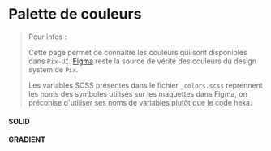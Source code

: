 <!-- Colors.stories.mdx -->


<Meta title="Utiliser Pix UI/Design Tokens/Palette de couleurs" />

# Palette de couleurs

 > Pour infos :
 >
 > Cette page permet de connaitre les couleurs qui sont disponibles dans `Pix-UI`. [Figma](https://www.figma.com/file/8RJ3aCSfdeQ8AZZVBBYKS8/Design-System-Pix?node-id=16%3A2) reste la source de vérité des couleurs du design system de `Pix`.
 >
 > Les variables SCSS présentes dans le fichier `_colors.scss` reprennent les noms des symboles utilisés sur les maquettes dans Figma,
 > on préconise d'utiliser ses noms de variables plutôt que le code hexa.

#### SOLID

<ColorPalette>
  <ColorItem
    title="Pix Primary"
    subtitle="$pix-primary-"
    colors={{ 5: '#f2f9ff',
              10: '#dcf1ff',
              20: '#c4e6ff',
              30: '#88beff',
              40: '#5b94ff',
              Primary: '#3d68ff',
              60: '#2044dc',
              70: '#0d25b3',
              80: '#000e87'}}
  />
  <ColorItem
    title="Pix Secondary"
    subtitle="$pix-secondary-"
    colors={{ 5: '#fff9e6',
             10: '#fff1c5',
             20: '#ffe381',
             Secondary: '#ffd235',
             40: '#ffbe00',
             50: '#eaa600',
             60: '#ce8900',
             70: '#a95800',
             80: '#874d00'}}
  />
  <ColorItem
    title="Pix Secondary Certif"
    subtitle="$pix-secondary-certif-"
    colors={{ 5: '#ccf6f5',
             10: '#9aedeb',
             20: '#67e4e0',
             30: '#34dbd6',
             SecondaryCertif: '#20b4af',
             50: '#17817e',
             60:' #126765',
             70: '#0e4d4c',
             80: '#093432'}}
  />
  <ColorItem
    title="Pix Secondary Orga"
    subtitle="$pix-secondary-orga-"
    colors={{ 5: '#d5f9ff',
             10: '#aaf4ff',
             20: '#80eeff',
             30: '#55e8ff',
             SecondaryOrga: '#00ddff',
             50: '#00c1df',
             60: '#00a6bf',
             70: '#008a9f',
             80: '#006e80'}}
  />
  <ColorItem
    title="Pix Tertiary"
    subtitle="$pix-tertiary-"
    colors={{ 5: '#ebe1ff',
             10: '#d8c2ff',
             20: '#c4a4ff',
             30: '#b186ff',
             Tertiary: '#9d67ff',
             50: '#8a49ff',
             60: '#6712ff',
             70: '#4e00db',
             80: '#3b00a4'}}
  />
  <ColorItem
    title="Pix Success"
    subtitle="$pix-success-"
    colors={{5: '#ecfdf5',
            10: '#d1fae5',
            20: '#a7f3d0',
            30: '#6ee7b7',
            40: '#34d399',
            50: '#27b481',
            60: '#14865d',
            70: '#176c4d',
            80: '#104834'}}
  />
  <ColorItem
    title="Pix Warning"
    subtitle="$pix-warning-"
    colors={{5: '#fff9e6',
            10: '#fff1c5',
            20: '#ffe381',
            30: '#ffd235',
            40: '#ffbe00',
            50: '#eaa600',
            60: '#ce8900',
            70: '#a95800',
            80: '#874d00'}}
  />
  <ColorItem
    title="Pix Error"
    subtitle="$pix-error-"
    colors={{5: '#fef2f2',
            10: '#fee2e2',
            20: '#fecaca',
            30: '#fca5a5',
            40: '#f87171',
            50: '#ef4444',
            60: '#dc2626',
            70: '#b91c1c',
            80: '#991b1b'}}
  />
  <ColorItem
    title="Pix Neutral ( 0 - 40 )"
    subtitle="$pix-neutral-"
    colors={{0: '#ffffff',
             5: '#fafbfc',
            10: '#f4f5f7',
            15: '#eaecf0',
            20: '#dfe1e6',
            22: '#c1c7d0',
            25: '#a5adba',
            30: '#97a0af',
            35: '#8993a4',
            40: '#7a869a'}}
  />
  <ColorItem
    title="Pix Neutral  ( 45 - 110 )"
    subtitle="$pix-neutral-"
    colors={{45: '#6b778c',
             50: '#5e6c84',
             60: '#505f79',
             70: '#344563',
             80: '#253858',
             90: '#172b4d',
            100: '#091e42',
            110: '#07142e'}}
  />
  <ColorItem
    title="Pix Shades"
    subtitle="$pix-shades-"
    colors={{100: '#000000'}}
  />
  <ColorItem
    title="Pix Domain Information"
    subtitle="$pix-information-"
    colors={{Dark: '#f24645',
            Light: '#f1a141'}}
  />
  <ColorItem
    title="Pix Domain Content"
    subtitle="$pix-content-"
    colors={{Dark: '#1a8c89',
            Light: '#52d987'}}
  />
  <ColorItem
    title="Pix Domain Communication"
    subtitle="$pix-communication-"
    colors={{Dark: '#3d68ff',
            Light: '#12a3ff'}}
  />
  <ColorItem
    title="Pix Domain Security"
    subtitle="$pix-security-"
    colors={{Dark: '#ac008d',
            Light: '#ff3f94'}}
  />
  <ColorItem
    title="Pix Domain Environment"
    subtitle="$pix-environment-"
    colors={{Dark: '#5e2563',
            Light: '#564da6'}}
  />
</ColorPalette>

#### GRADIENT

<ColorPalette>
  <ColorItem
    title="Primary Pix App"
    subtitle="$pix-primary-app-gradient"
    colors={{ PrimaryPixApp: 'linear-gradient(91.59deg, #3d68ff 0%, #8845ff 100%)'}}
  />
  <ColorItem
    title="Secondary Pix App"
    subtitle="$pix-secondary-app-gradient"
    colors={{ SecondaryPixAppGradient: 'linear-gradient(91.59deg, #fedc41 0%, #ff9f00 100%)'}}
  />
  <ColorItem
    title="Primary Certif"
    subtitle="$pix-primary-certif-gradient"
    colors={{ PrimaryCertif: 'linear-gradient(91.59deg, #52d987 0%, #1a8c89 100%)'}}
  />
  <ColorItem
    title="Primary Orga"
    subtitle="$pix-primary-orga-gradient"
    colors={{ PrimaryOrga: 'linear-gradient(91.59deg, #00ddff 0%, #0095c0 100%)'}}
   />
   <ColorItem
     title="Secondary Orga"
     subtitle="$pix-primary-secondary-gradient"
     colors={{SecondaryOrga: 'linear-gradient(91.59deg, #0d7dc4 0%, #213371 100%)'}}
   />
   <ColorItem
     title="Domain Information"
     subtitle="$pix-information-gradient"
     colors={{DomainInformation: 'linear-gradient(180deg, #f24645 0%, #f1a141 100%)'}}
   />
   <ColorItem
     title="Domain Content"
     subtitle="$pix-content-gradient"
     colors={{DomainContent: 'linear-gradient(180deg, #1a8c89 0%, #52d987 100%)'}}
   />
   <ColorItem
     title="Domain Communication"
     subtitle="$pix-communication-gradient"
     colors={{DomainCommunication: 'linear-gradient(180deg, #3d68ff 0%, #12a3ff 100%)'}}
   />
   <ColorItem
     title="Domain Security"
     subtitle="$pix-security-gradient"
     colors={{DomainSecurity: 'linear-gradient(180deg, #ac008d 0%, #ff3f94 100%)'}}
   />
   <ColorItem
     title="Domain Environment"
     subtitle="$pix-environment-gradient"
     colors={{DomainEnvironment: 'linear-gradient(180deg, #5e2563 0%, #564da6 100%)'}}
   />
</ColorPalette>
